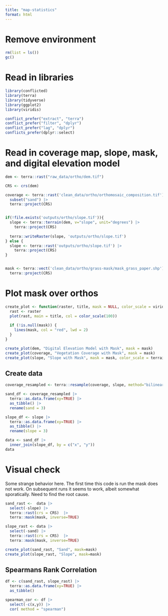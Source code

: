 ```yaml
---
title: "map-statistics"
format: html
---
```


# Remove environment

```r
rm(list = ls())
gc()  
```

# Read in libraries

```r
library(conflicted)
library(terra)
library(tidyverse)
library(ggplot2)
library(viridis)

conflict_prefer("extract", "terra")
conflict_prefer("filter", "dplyr")
conflict_prefer("lag", "dplyr")
conflicts_prefer(dplyr::select)
```

# Read in coverage map, slope, mask, and digital elevation model

```r
dem <- terra::rast("raw_data/ortho/dem.tif")

CRS <- crs(dem)

coverage <- terra::rast('clean_data/ortho/orthomosaic_composition.tif') |>
  subset("sand") |>
  terra::project(CRS)


if(!file.exists('outputs/ortho/slope.tif')){
  slope <- terra::terrain(dem, v="slope", unit="degrees") |>
    terra::project(CRS)
  
  terra::writeRaster(slope, 'outputs/ortho/slope.tif')
} else {
  slope <- terra::rast('outputs/ortho/slope.tif') |>
    terra::project(CRS)
}


mask <- terra::vect('clean_data/ortho/grass-mask/mask_grass_paper.shp') |>
  terra::project(CRS)
```

# Plot mask over orthos

```r
create_plot <- function(raster, title, mask = NULL, color_scale = viridis::viridis) {
  rast <- raster
  plot(rast, main = title, col = color_scale(100))
  
  if (!is.null(mask)) {
    lines(mask, col = "red", lwd = 2)
  }
}

create_plot(dem, "Digital Elevation Model with Mask", mask = mask)
create_plot(coverage, "Vegetation Coverage with Mask", mask = mask)
create_plot(slope, "Slope with Mask", mask = mask, color_scale = terrain.colors)
```

## Create data

```r
coverage_resampled <- terra::resample(coverage, slope, method="bilinear")

sand_df <- coverage_resampled |>
  terra::as.data.frame(xy=TRUE) |>
  as_tibble() |>
  rename(sand = 3)

slope_df <- slope |>
  terra::as.data.frame(xy=TRUE) |>
  as_tibble() |>
  rename(slope = 3)

data <- sand_df |> 
  inner_join(slope_df, by = c("x", "y"))
data
```

# Visual check

Some strange behavior here. The first time this code is run the mask does not work. On subsequent runs it seems to work, albeit somewhat sporatically. Need to find the root cause. 

```r
sand_rast <-  data |>
  select(-slope) |>
  terra::rast(crs = CRS)  |>
  terra::mask(mask, inverse=TRUE)

slope_rast <- data |>
  select(-sand) |>
  terra::rast(crs = CRS)  |>
  terra::mask(mask, inverse=TRUE)

create_plot(sand_rast, "Sand", mask=mask)
create_plot(slope_rast, "Slope", mask=mask)
```


## Spearmans Rank Correlation 

```r
df <- c(sand_rast, slope_rast) |>
  terra::as.data.frame(xy=TRUE) |>
  as_tibble()

spearman_cor <- df |>
  select(-c(x,y)) |> 
  cor( method = "spearman")
```



